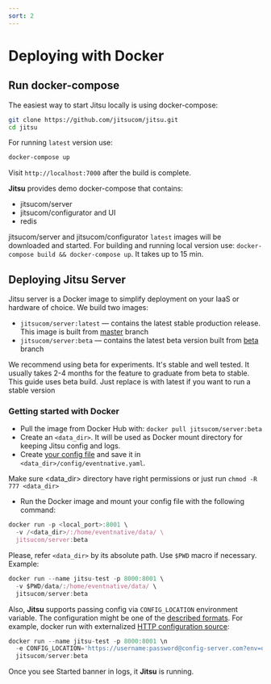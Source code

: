 ```yaml
---
sort: 2
---
```



# Deploying with Docker

## Run docker-compose

The easiest way to start Jitsu locally is using docker-compose:

```bash
git clone https://github.com/jitsucom/jitsu.git
cd jitsu
```

For running `latest` version use:

```bash
docker-compose up
```

Visit `http://localhost:7000` after the build is complete.

**Jitsu** provides demo docker-compose that contains:
* jitsucom/server 
* jitsucom/configurator and UI
* redis

<Hint>
    jitsucom/server and jitsucom/configurator <code inline="true">latest</code> images will be downloaded and started. 
    For building and running local version use: <code inline="true">docker-compose build && docker-compose up</code>. It takes up to 15 min.

</Hint>

## Deploying Jitsu Server

Jitsu server is a Docker image to simplify deployment on your IaaS or hardware of choice. We build two images:

* `jitsucom/server:latest` — contains the latest stable production release. This image is built from [master](https://github.com/jitsucom/jitsu/tree/master) branch
* `jitsucom/server:beta` — contains the latest beta version built from [beta](https://github.com/jitsucom/jitsu/tree/beta) branch

We recommend using beta for experiments. It's stable and well tested. It usually takes 2-4 months for the feature to graduate from beta to stable. This guide uses beta build. Just replace is with latest if you want to run a stable version

### Getting started with Docker

* Pull the image from Docker Hub with: `docker pull jitsucom/server:beta`
* Create an `<data_dir>`. It will be used as Docker mount directory for keeping Jitsu config and logs.
* Create [your config file](/docs/configuration/) and save it in `<data_dir>/config/eventnative.yaml`.

<Hint>
    Make sure &lt;data_dir&gt; directory have right permissions or just run <code inline="true">chmod -R 777 &lt;data_dir&gt;</code>
</Hint>

* Run the Docker image and mount your config file with the following command:

```javascript
docker run -p <local_port>:8001 \
  -v /<data_dir>/:/home/eventnative/data/ \
  jitsucom/server:beta
```

Please, refer `<data_dir>` by its absolute path. Use `$PWD` macro if necessary. Example:

```javascript
docker run --name jitsu-test -p 8000:8001 \
  -v $PWD/data/:/home/eventnative/data/ \
  jitsucom/server:beta
```

Also, **Jitsu** supports passing config via `CONFIG_LOCATION` environment variable. The configuration might be one of the [described formats](/docs/deployment/configuration-source). For example, docker run with externalized [HTTP configuration source](/docs/deployment/configuration-source#http-source):

```javascript
docker run --name jitsu-test -p 8000:8001 \n
  -e CONFIG_LOCATION='https://username:password@config-server.com?env=dev' \
  jitsucom/server:beta
```


Once you see Started banner in logs, it **Jitsu** is running.